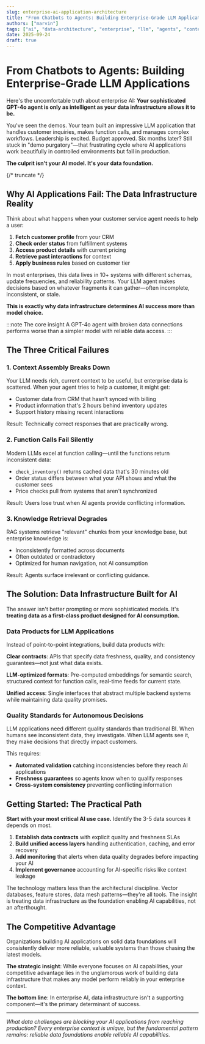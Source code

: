 ```yaml
---
slug: enterprise-ai-application-architecture
title: "From Chatbots to Agents: Building Enterprise-Grade LLM Applications"
authors: ["marvin"]
tags: ["ai", "data-architecture", "enterprise", "llm", "agents", "context-management", "data-infrastructure"]
date: 2025-09-24
draft: true
---
```


# From Chatbots to Agents: Building Enterprise-Grade LLM Applications

Here's the uncomfortable truth about enterprise AI: **Your sophisticated GPT-4o agent is only as intelligent as your data infrastructure allows it to be.**

You've seen the demos. Your team built an impressive LLM application that handles customer inquiries, makes function calls, and manages complex workflows. Leadership is excited. Budget approved. Six months later? Still stuck in "demo purgatory"—that frustrating cycle where AI applications work beautifully in controlled environments but fail in production.

**The culprit isn't your AI model. It's your data foundation.**

{/* truncate */}

## Why AI Applications Fail: The Data Infrastructure Reality

Think about what happens when your customer service agent needs to help a user:

1. **Fetch customer profile** from your CRM
2. **Check order status** from fulfillment systems  
3. **Access product details** with current pricing
4. **Retrieve past interactions** for context
5. **Apply business rules** based on customer tier

In most enterprises, this data lives in 10+ systems with different schemas, update frequencies, and reliability patterns. Your LLM agent makes decisions based on whatever fragments it can gather—often incomplete, inconsistent, or stale.

**This is exactly why data infrastructure determines AI success more than model choice.**

:::note The core insight
A GPT-4o agent with broken data connections performs worse than a simpler model with reliable data access.
:::

## The Three Critical Failures

### 1. Context Assembly Breaks Down
Your LLM needs rich, current context to be useful, but enterprise data is scattered. When your agent tries to help a customer, it might get:
- Customer data from CRM that hasn't synced with billing
- Product information that's 2 hours behind inventory updates  
- Support history missing recent interactions

Result: Technically correct responses that are practically wrong.

### 2. Function Calls Fail Silently
Modern LLMs excel at function calling—until the functions return inconsistent data:
- `check_inventory()` returns cached data that's 30 minutes old
- Order status differs between what your API shows and what the customer sees
- Price checks pull from systems that aren't synchronized

Result: Users lose trust when AI agents provide conflicting information.

### 3. Knowledge Retrieval Degrades
RAG systems retrieve "relevant" chunks from your knowledge base, but enterprise knowledge is:
- Inconsistently formatted across documents
- Often outdated or contradictory
- Optimized for human navigation, not AI consumption

Result: Agents surface irrelevant or conflicting guidance.

## The Solution: Data Infrastructure Built for AI

The answer isn't better prompting or more sophisticated models. It's **treating data as a first-class product designed for AI consumption.**

### Data Products for LLM Applications

Instead of point-to-point integrations, build data products with:

**Clear contracts**: APIs that specify data freshness, quality, and consistency guarantees—not just what data exists.

**LLM-optimized formats**: Pre-computed embeddings for semantic search, structured context for function calls, real-time feeds for current state.

**Unified access**: Single interfaces that abstract multiple backend systems while maintaining data quality promises.

### Quality Standards for Autonomous Decisions

LLM applications need different quality standards than traditional BI. When humans see inconsistent data, they investigate. When LLM agents see it, they make decisions that directly impact customers.

This requires:
- **Automated validation** catching inconsistencies before they reach AI applications
- **Freshness guarantees** so agents know when to qualify responses  
- **Cross-system consistency** preventing conflicting information

## Getting Started: The Practical Path

**Start with your most critical AI use case.** Identify the 3-5 data sources it depends on most.

1. **Establish data contracts** with explicit quality and freshness SLAs
2. **Build unified access layers** handling authentication, caching, and error recovery
3. **Add monitoring** that alerts when data quality degrades before impacting your AI
4. **Implement governance** accounting for AI-specific risks like context leakage

The technology matters less than the architectural discipline. Vector databases, feature stores, data mesh patterns—they're all tools. The insight is treating data infrastructure as the foundation enabling AI capabilities, not an afterthought.

## The Competitive Advantage

Organizations building AI applications on solid data foundations will consistently deliver more reliable, valuable systems than those chasing the latest models.

**The strategic insight**: While everyone focuses on AI capabilities, your competitive advantage lies in the unglamorous work of building data infrastructure that makes any model perform reliably in your enterprise context.

**The bottom line**: In enterprise AI, data infrastructure isn't a supporting component—it's the primary determinant of success.

---

*What data challenges are blocking your AI applications from reaching production? Every enterprise context is unique, but the fundamental pattern remains: reliable data foundations enable reliable AI capabilities.*
